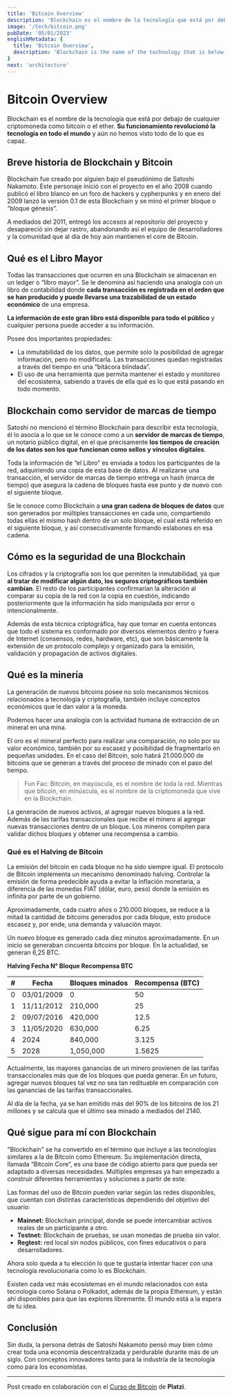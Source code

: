 ```yaml
---
title: 'Bitcoin Overview'
description: 'Blockchain es el nombre de la tecnología que está por debajo de cualquier criptomoneda como bitcoin o el ether. Su funcionamiento revolucionó la tecnología en todo el mundo y aún no hemos visto todo de lo que es capaz.'
image: '/tech/bitcoin.png'
pubDate: '05/01/2023'
englishMetadata: {
  title: 'Bitcoin Overview',
  description: 'Blockchain is the name of the technology that is below any cryptocurrency such as bitcoin or ether. Its operation revolutionized technology around the world and we have not yet seen everything it is capable of.'
}
next: 'architecture'
---
```


# Bitcoin Overview

Blockchain es el nombre de la tecnología que está por debajo de cualquier criptomoneda como bitcoin o el ether. **Su funcionamiento revolucionó la tecnología en todo el mundo** y aún no hemos visto todo de lo que es capaz.

## Breve historia de Blockchain y Bitcoin

Blockchain fue creado por alguien bajo el pseudónimo de Satoshi Nakamoto. Este personaje inició con el proyecto en el año 2008 cuando publicó el libro blanco en un foro de hackers y cypherpunks y en enero del 2009 lanzó la versión 0.1 de esta Blockchain y se minó el primer bloque o “bloque génesis”.

A mediados del 2011, entregó los accesos al repositorio del proyecto y desapareció sin dejar rastro, abandonando así el equipo de desarrolladores y la comunidad que al día de hoy aún mantienen el core de Bitcoin.

## Qué es el Libro Mayor

Todas las transacciones que ocurren en una Blockchain se almacenan en un ledger o “libro mayor”. Se le denomina así haciendo una analogía con un libro de contabilidad donde **cada transacción es registrada en el orden que se han producido y puede llevarse una trazabilidad de un estado económico** de una empresa.

**La información de este gran libro está disponible para todo el público** y cualquier persona puede acceder a su información.

Posee dos importantes propiedades:

- La inmutabilidad de los datos, que permite solo la posibilidad de agregar información, pero no modificarla. Las transacciones quedan registradas a través del tiempo en una “bitácora blindada”.
- El uso de una herramienta que permita mantener el estado y monitoreo del ecosistema, sabiendo a través de ella qué es lo que está pasando en todo momento.

## Blockchain como servidor de marcas de tiempo

Satoshi no mencionó el término Blockchain para describir esta tecnología, él lo asocia a lo que se le conoce como a un **servidor de marcas de tiempo**, un notario público digital, en el que precisamente **los tiempos de creación de los datos son los que funcionan como sellos y vínculos digitales**.

Toda la información de “el Libro” es enviada a todos los participantes de la red, adquiriendo una copia de esta base de datos. Al realizarse una transacción, el servidor de marcas de tiempo entrega un hash (marca de tiempo) que asegura la cadena de bloques hasta ese punto y de nuevo con el siguiente bloque.

Se le conoce como Blockchain a **una gran cadena de bloques de datos** que son generados por múltiples transacciones en cada uno, compartiendo todas ellas el mismo hash dentro de un solo bloque, el cual está referido en el siguiente bloque, y así consecutivamente formando eslabones en esa cadena.

## Cómo es la seguridad de una Blockchain

Los cifrados y la criptografía son los que permiten la inmutabilidad, ya que **al tratar de modificar algún dato, los seguros criptográficos también cambian**. El resto de los participantes confirmarían la alteración al comparar su copia de la red con la copia en cuestión, indicando posteriormente que la información ha sido manipulada por error o intencionalmente.

Además de esta técnica criptográfica, hay que tomar en cuenta entonces que todo el sistema es conformado por diversos elementos dentro y fuera de Internet (consensos, redes, hardware, etc), que son básicamente la extensión de un protocolo complejo y organizado para la emisión, validación y propagación de activos digitales.

## Qué es la minería

La generación de nuevos bitcoins posee no solo mecanismos técnicos relacionados a tecnología y criptografía, también incluye conceptos económicos que le dan valor a la moneda.

Podemos hacer una analogía con la actividad humana de extracción de un mineral en una mina.

El oro es el mineral perfecto para realizar una comparación, no solo por su valor económico, también por su escasez y posibilidad de fragmentarlo en pequeñas unidades. En el caso del Bitcoin, solo habrá 21.000.000 de bitcoins que se generan a través del proceso de minado con el paso del tiempo.

> Fun Fac: Bitcoin, en mayúscula, es el nombre de toda la red. Mientras que bitcoin, en minúscula, es el nombre de la criptomoneda que vive en la Blockchain.

La generación de nuevos activos, al agregar nuevos bloques a la red. Además de las tarifas transaccionales que recibe el minero al agregar nuevas transacciones dentro de un bloque. Los mineros compiten para validar dichos bloques y obtener una recompensa a cambio.

### Qué es el Halving de Bitcoin

La emisión del bitcoin en cada bloque no ha sido siempre igual. El protocolo de Bitcoin implementa un mecanismo denominado halving. Controlar la emisión de forma predecible ayuda a evitar la inflación monetaria, a diferencia de las monedas FIAT (dólar, euro, peso) donde la emisión es infinita por parte de un gobierno.

Aproximadamente, cada cuatro años o 210.000 bloques, se reduce a la mitad la cantidad de bitcoins generados por cada bloque, esto produce escasez y, por ende, una demanda y valuación mayor.

Un nuevo bloque es generado cada diez minutos aproximadamente. En un inicio se generaban cincuenta bitcoins por bloque. En la actualidad, se generan 6,25 BTC.

**Halving	Fecha	N° Bloque	Recompensa BTC**

| #   | Fecha       | Bloques minados | Recompensa (BTC) |
|-----|-------------|-----------------|------------------|
| 0   | 03/01/2009  | 0               | 50               |
| 1   | 11/11/2012  | 210,000         | 25               |
| 2   | 09/07/2016  | 420,000         | 12.5             |
| 3   | 11/05/2020  | 630,000         | 6.25             |
| 4   | 2024        | 840,000         | 3.125            |
| 5   | 2028        | 1,050,000       | 1.5625           |

Actualmente, las mayores ganancias de un minero provienen de las tarifas transaccionales más que de los bloques que pueda generar. En un futuro, agregar nuevos bloques tal vez no sea tan redituable en comparación con las ganancias de las tarifas transaccionales.

Al día de la fecha, ya se han emitido más del 90% de los bitcoins de los 21 millones y se calcula que el último sea minado a mediados del 2140.

## Qué sigue para mí con Blockchain

"Blockchain" se ha convertido en el término que incluye a las tecnologías similares a la de Bitcoin como Ethereum. Su implementación directa, llamada “Bitcoin Core”, es una base de código abierto para que pueda ser adaptado a diversas necesidades. Múltiples empresas ya han empezado a construir diferentes herramientas y soluciones a partir de este.

Las formas del uso de Bitcoin pueden variar según las redes disponibles, que cuentan con distintas características dependiendo del objetivo del usuario:

- **Mainnet:** Blockchain principal, donde se puede intercambiar activos reales de un participante a otro.
- **Testnet:** Blockchain de pruebas, se usan monedas de prueba sin valor.
- **Regtest:** red local sin nodos públicos, con fines educativos o para desarrolladores.

Ahora solo queda a tu elección lo que te gustaría intentar hacer con una tecnología revolucionaria como lo es Blockchain.

Existen cada vez más ecosistemas en el mundo relacionados con esta tecnología como Solana o Polkadot, además de la propia Ethereum, y están ahí disponibles para que las explores libremente. El mundo está a la espera de tu idea.

## Conclusión

Sin duda, la persona detrás de Satoshi Nakamoto pensó muy bien cómo crear toda una economía descentralizada y perdurable durante más de un siglo. Con conceptos innovadores tanto para la industria de la tecnología como para los economistas.

---
Post creado en colaboración con el [Curso de Bitcoin](https://external.ink?to=https://platzi.com/cursos/bitcoin-developers/) de **Platzi**.
